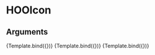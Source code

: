 
<Meta title="Components/Icons/HOOIcon" component={HOOIcon} />

# HOOIcon


## Arguments

<ArgTypes of={HOOIcon} />


<Canvas>
  <Story
    name="IconName"
    args={
      (function(){
        symset.initSymbols();
        return { iconName: 'hoo-icon-close' };
      })()
    }>
    {Template.bind({})}
  </Story>
</Canvas>

<Canvas>
  <Story
    name="IconSVG"
    args={
      (function(){
        symset.initSymbols();
        return { iconSVG: iconSVGValue };
      })()      
    }>
    {Template.bind({})}
  </Story>
</Canvas>

<Canvas>
  <Story
    name="Extending"
    args={
      (function(){
        symset.initSymbols();
        return { iconName: 'hoo-icon-close', rootElementAttributes: { style: { color: "red" } } };
      })()      
    }>
    {Template.bind({})}
  </Story>
</Canvas>
